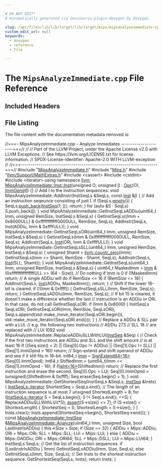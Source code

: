 ```yaml
---

# DO NOT EDIT!
# Automatically generated via docusaurus-plugin-doxygen by Doxygen.

slug: /api/files/lib/lib/target/lib/target/mips/mipsanalyzeimmediate-cpp
custom_edit_url: null
keywords:
  - doxygen
  - reference
  - file

---
```





# The `MipsAnalyzeImmediate.cpp` File Reference

<DoxygenPage pluginConfig={pluginConfig}>



## Included Headers

<IncludesList>
<IncludesListItem
  filePath="MipsAnalyzeImmediate.h"
  permalink="/docs/api/files/lib/lib/target/lib/target/mips/mipsanalyzeimmediate-h"
  isLocal="true" />
<IncludesListItem
  filePath="Mips.h"
  permalink="/docs/api/files/lib/lib/target/lib/target/mips/mips-h"
  isLocal="true" />
<IncludesListItem
  filePath="llvm/Support/MathExtras.h"
  permalink="/docs/api/files/include/include/llvm/include/llvm/support/mathextras-h"
  isLocal="true" />
<IncludesListItem
  filePath="cassert"
  permalink=""
  isLocal="false" />
<IncludesListItem
  filePath="cstdint"
  permalink=""
  isLocal="false" />
<IncludesListItem
  filePath="iterator"
  permalink=""
  isLocal="false" />
</IncludesList>


## File Listing

The file content with the documentation metadata removed is:

<ProgramListing>

<Link id="l00001" /><CodeLine lineNumber="1"><span class="doxyHighlightComment">//===- MipsAnalyzeImmediate.cpp - Analyze Immediates ----------------------===//</span></CodeLine>
<Link id="l00002" /><CodeLine lineNumber="2"><span class="doxyHighlightComment">//</span></CodeLine>
<Link id="l00003" /><CodeLine lineNumber="3"><span class="doxyHighlightComment">// Part of the LLVM Project, under the Apache License v2.0 with LLVM Exceptions.</span></CodeLine>
<Link id="l00004" /><CodeLine lineNumber="4"><span class="doxyHighlightComment">// See https://llvm.org/LICENSE.txt for license information.</span></CodeLine>
<Link id="l00005" /><CodeLine lineNumber="5"><span class="doxyHighlightComment">// SPDX-License-Identifier: Apache-2.0 WITH LLVM-exception</span></CodeLine>
<Link id="l00006" /><CodeLine lineNumber="6"><span class="doxyHighlightComment">//</span></CodeLine>
<Link id="l00007" /><CodeLine lineNumber="7"><span class="doxyHighlightComment">//===----------------------------------------------------------------------===//</span></CodeLine>
<Link id="l00008" /><CodeLine lineNumber="8"></CodeLine>
<Link id="l00009" /><CodeLine lineNumber="9"><span class="doxyHighlightPreprocessor">#include &quot;<a href="/docs/api/files/lib/lib/target/lib/target/mips/mipsanalyzeimmediate-h">MipsAnalyzeImmediate.h</a>&quot;</span></CodeLine>
<Link id="l00010" /><CodeLine lineNumber="10"><span class="doxyHighlightPreprocessor">#include &quot;<a href="/docs/api/files/lib/lib/target/lib/target/mips/mips-h">Mips.h</a>&quot;</span></CodeLine>
<Link id="l00011" /><CodeLine lineNumber="11"><span class="doxyHighlightPreprocessor">#include &quot;<a href="/docs/api/files/include/include/llvm/include/llvm/support/mathextras-h">llvm/Support/MathExtras.h</a>&quot;</span></CodeLine>
<Link id="l00012" /><CodeLine lineNumber="12"><span class="doxyHighlightPreprocessor">#include &lt;cassert&gt;</span></CodeLine>
<Link id="l00013" /><CodeLine lineNumber="13"><span class="doxyHighlightPreprocessor">#include &lt;cstdint&gt;</span></CodeLine>
<Link id="l00014" /><CodeLine lineNumber="14"><span class="doxyHighlightPreprocessor">#include &lt;iterator&gt;</span></CodeLine>
<Link id="l00015" /><CodeLine lineNumber="15"></CodeLine>
<Link id="l00016" /><CodeLine lineNumber="16"><span class="doxyHighlightKeyword">using namespace </span><span class="doxyHighlight"><a href="/docs/api/namespaces/llvm">llvm</a>;</span></CodeLine>
<Link id="l00017" /><CodeLine lineNumber="17"></CodeLine>
<Link id="l00018" /><CodeLine lineNumber="18" lineLink="/docs/api/structs/llvm/mipsanalyzeimmediate/inst/#a2dd8d2b68314f839a3862ef53de62dbd"><span class="doxyHighlight"><a href="/docs/api/structs/llvm/mipsanalyzeimmediate/inst/#a2dd8d2b68314f839a3862ef53de62dbd">MipsAnalyzeImmediate::Inst::Inst</a>(</span><span class="doxyHighlightKeywordType">unsigned</span><span class="doxyHighlight"> O, </span><span class="doxyHighlightKeywordType">unsigned</span><span class="doxyHighlight"> <a href="/docs/api/files/lib/lib/support/md5-cpp/#ac0eafdc9ee161b71e7af98af736952fd">I</a>) : <a href="/docs/api/structs/llvm/mipsanalyzeimmediate/inst/#a93339ac521c080e71e1c43e2a41e2803">Opc</a>(O), <a href="/docs/api/structs/llvm/mipsanalyzeimmediate/inst/#ae4860f2c4582d6afe6edfedda453b62e">ImmOpnd</a>(<a href="/docs/api/files/lib/lib/support/md5-cpp/#ac0eafdc9ee161b71e7af98af736952fd">I</a>) &#123;&#125;</span></CodeLine>
<Link id="l00019" /><CodeLine lineNumber="19"></CodeLine>
<Link id="l00020" /><CodeLine lineNumber="20"><span class="doxyHighlightComment">// Add I to the instruction sequences.</span></CodeLine>
<Link id="l00021" /><CodeLine lineNumber="21"><span class="doxyHighlightKeywordType">void</span><span class="doxyHighlight"> MipsAnalyzeImmediate::AddInstr(InstSeqLs &amp;SeqLs, </span><span class="doxyHighlightKeyword">const</span><span class="doxyHighlight"> <a href="/docs/api/structs/llvm/mipsanalyzeimmediate/inst">Inst</a> &amp;<a href="/docs/api/files/lib/lib/support/md5-cpp/#ac0eafdc9ee161b71e7af98af736952fd">I</a>) &#123;</span></CodeLine>
<Link id="l00022" /><CodeLine lineNumber="22"><span class="doxyHighlight">  </span><span class="doxyHighlightComment">// Add an instruction seqeunce consisting of just I.</span></CodeLine>
<Link id="l00023" /><CodeLine lineNumber="23"><span class="doxyHighlight">  </span><span class="doxyHighlightKeywordFlow">if</span><span class="doxyHighlight"> (SeqLs.<a href="/docs/api/classes/llvm/smallvectortemplatecommon/#ad9a3c7bc26b130377bbafc170b5f88a2">empty</a>()) &#123;</span></CodeLine>
<Link id="l00024" /><CodeLine lineNumber="24"><span class="doxyHighlight">    SeqLs.<a href="/docs/api/classes/llvm/smallvectortemplatebase/#af42bfbc067df27c19ee2fc859df58799">push&#95;back</a>(<a href="/docs/api/classes/llvm/mipsanalyzeimmediate/#a950c182688461d603b8950f9041b5385">InstSeq</a>(1, <a href="/docs/api/files/lib/lib/support/md5-cpp/#ac0eafdc9ee161b71e7af98af736952fd">I</a>));</span></CodeLine>
<Link id="l00025" /><CodeLine lineNumber="25"><span class="doxyHighlight">    </span><span class="doxyHighlightKeywordFlow">return</span><span class="doxyHighlight">;</span></CodeLine>
<Link id="l00026" /><CodeLine lineNumber="26"><span class="doxyHighlight">  &#125;</span></CodeLine>
<Link id="l00027" /><CodeLine lineNumber="27"></CodeLine>
<Link id="l00028" /><CodeLine lineNumber="28"><span class="doxyHighlight">  </span><span class="doxyHighlightKeywordFlow">for</span><span class="doxyHighlight"> (</span><span class="doxyHighlightKeyword">auto</span><span class="doxyHighlight"> &amp;S : SeqLs)</span></CodeLine>
<Link id="l00029" /><CodeLine lineNumber="29"><span class="doxyHighlight">    S.push&#95;back(<a href="/docs/api/files/lib/lib/support/md5-cpp/#ac0eafdc9ee161b71e7af98af736952fd">I</a>);</span></CodeLine>
<Link id="l00030" /><CodeLine lineNumber="30"><span class="doxyHighlight">&#125;</span></CodeLine>
<Link id="l00031" /><CodeLine lineNumber="31"></CodeLine>
<Link id="l00032" /><CodeLine lineNumber="32"><span class="doxyHighlightKeywordType">void</span><span class="doxyHighlight"> MipsAnalyzeImmediate::GetInstSeqLsADDiu(uint64&#95;t Imm, </span><span class="doxyHighlightKeywordType">unsigned</span><span class="doxyHighlight"> RemSize,</span></CodeLine>
<Link id="l00033" /><CodeLine lineNumber="33"><span class="doxyHighlight">                                             InstSeqLs &amp;SeqLs) &#123;</span></CodeLine>
<Link id="l00034" /><CodeLine lineNumber="34"><span class="doxyHighlight">  GetInstSeqLs((Imm + 0x8000ULL) &amp; 0xffffffffffff0000ULL, RemSize, SeqLs);</span></CodeLine>
<Link id="l00035" /><CodeLine lineNumber="35"><span class="doxyHighlight">  AddInstr(SeqLs, Inst(ADDiu, Imm &amp; 0xffffULL));</span></CodeLine>
<Link id="l00036" /><CodeLine lineNumber="36"><span class="doxyHighlight">&#125;</span></CodeLine>
<Link id="l00037" /><CodeLine lineNumber="37"></CodeLine>
<Link id="l00038" /><CodeLine lineNumber="38"><span class="doxyHighlightKeywordType">void</span><span class="doxyHighlight"> MipsAnalyzeImmediate::GetInstSeqLsORi(uint64&#95;t Imm, </span><span class="doxyHighlightKeywordType">unsigned</span><span class="doxyHighlight"> RemSize,</span></CodeLine>
<Link id="l00039" /><CodeLine lineNumber="39"><span class="doxyHighlight">                                           InstSeqLs &amp;SeqLs) &#123;</span></CodeLine>
<Link id="l00040" /><CodeLine lineNumber="40"><span class="doxyHighlight">  GetInstSeqLs(Imm &amp; 0xffffffffffff0000ULL, RemSize, SeqLs);</span></CodeLine>
<Link id="l00041" /><CodeLine lineNumber="41"><span class="doxyHighlight">  AddInstr(SeqLs, <a href="/docs/api/structs/llvm/mipsanalyzeimmediate/inst">Inst</a>(ORi, Imm &amp; 0xffffULL));</span></CodeLine>
<Link id="l00042" /><CodeLine lineNumber="42"><span class="doxyHighlight">&#125;</span></CodeLine>
<Link id="l00043" /><CodeLine lineNumber="43"></CodeLine>
<Link id="l00044" /><CodeLine lineNumber="44"><span class="doxyHighlightKeywordType">void</span><span class="doxyHighlight"> MipsAnalyzeImmediate::GetInstSeqLsSLL(uint64&#95;t Imm, </span><span class="doxyHighlightKeywordType">unsigned</span><span class="doxyHighlight"> RemSize,</span></CodeLine>
<Link id="l00045" /><CodeLine lineNumber="45"><span class="doxyHighlight">                                           InstSeqLs &amp;SeqLs) &#123;</span></CodeLine>
<Link id="l00046" /><CodeLine lineNumber="46"><span class="doxyHighlight">  </span><span class="doxyHighlightKeywordType">unsigned</span><span class="doxyHighlight"> Shamt = <a href="/docs/api/namespaces/llvm/#a57d2f9ee99e9e68cff564d0d579c8163">llvm::countr&#95;zero</a>(Imm);</span></CodeLine>
<Link id="l00047" /><CodeLine lineNumber="47"><span class="doxyHighlight">  GetInstSeqLs(Imm &gt;&gt; Shamt, RemSize - Shamt, SeqLs);</span></CodeLine>
<Link id="l00048" /><CodeLine lineNumber="48"><span class="doxyHighlight">  AddInstr(SeqLs, <a href="/docs/api/structs/llvm/mipsanalyzeimmediate/inst">Inst</a>(SLL, Shamt));</span></CodeLine>
<Link id="l00049" /><CodeLine lineNumber="49"><span class="doxyHighlight">&#125;</span></CodeLine>
<Link id="l00050" /><CodeLine lineNumber="50"></CodeLine>
<Link id="l00051" /><CodeLine lineNumber="51"><span class="doxyHighlightKeywordType">void</span><span class="doxyHighlight"> MipsAnalyzeImmediate::GetInstSeqLs(uint64&#95;t Imm, </span><span class="doxyHighlightKeywordType">unsigned</span><span class="doxyHighlight"> RemSize,</span></CodeLine>
<Link id="l00052" /><CodeLine lineNumber="52"><span class="doxyHighlight">                                        InstSeqLs &amp;SeqLs) &#123;</span></CodeLine>
<Link id="l00053" /><CodeLine lineNumber="53"><span class="doxyHighlight">  uint64&#95;t MaskedImm = <a href="/docs/api/namespaces/llvm/amdgpu/#a4554b8c1e903115f6d7c75b0cc8900dcae71a5bce3c21304da97e1e5d3dab0ed3">Imm</a> &amp; (0xffffffffffffffffULL &gt;&gt; (64 - Size));</span></CodeLine>
<Link id="l00054" /><CodeLine lineNumber="54"></CodeLine>
<Link id="l00055" /><CodeLine lineNumber="55"><span class="doxyHighlight">  </span><span class="doxyHighlightComment">// Do nothing if Imm is 0</span></CodeLine>
<Link id="l00056" /><CodeLine lineNumber="56"><span class="doxyHighlight">  </span><span class="doxyHighlightKeywordFlow">if</span><span class="doxyHighlight"> (!MaskedImm)</span></CodeLine>
<Link id="l00057" /><CodeLine lineNumber="57"><span class="doxyHighlight">    </span><span class="doxyHighlightKeywordFlow">return</span><span class="doxyHighlight">;</span></CodeLine>
<Link id="l00058" /><CodeLine lineNumber="58"></CodeLine>
<Link id="l00059" /><CodeLine lineNumber="59"><span class="doxyHighlight">  </span><span class="doxyHighlightComment">// A single ADDiu will do if RemSize &lt;= 16</span></CodeLine>
<Link id="l00060" /><CodeLine lineNumber="60"><span class="doxyHighlight">  </span><span class="doxyHighlightKeywordFlow">if</span><span class="doxyHighlight"> (RemSize &lt;= 16) &#123;</span></CodeLine>
<Link id="l00061" /><CodeLine lineNumber="61"><span class="doxyHighlight">    AddInstr(SeqLs, <a href="/docs/api/structs/llvm/mipsanalyzeimmediate/inst">Inst</a>(ADDiu, MaskedImm));</span></CodeLine>
<Link id="l00062" /><CodeLine lineNumber="62"><span class="doxyHighlight">    </span><span class="doxyHighlightKeywordFlow">return</span><span class="doxyHighlight">;</span></CodeLine>
<Link id="l00063" /><CodeLine lineNumber="63"><span class="doxyHighlight">  &#125;</span></CodeLine>
<Link id="l00064" /><CodeLine lineNumber="64"></CodeLine>
<Link id="l00065" /><CodeLine lineNumber="65"><span class="doxyHighlight">  </span><span class="doxyHighlightComment">// Shift if the lower 16-bit is cleared.</span></CodeLine>
<Link id="l00066" /><CodeLine lineNumber="66"><span class="doxyHighlight">  </span><span class="doxyHighlightKeywordFlow">if</span><span class="doxyHighlight"> (!(Imm &amp; 0xffff)) &#123;</span></CodeLine>
<Link id="l00067" /><CodeLine lineNumber="67"><span class="doxyHighlight">    GetInstSeqLsSLL(Imm, RemSize, SeqLs);</span></CodeLine>
<Link id="l00068" /><CodeLine lineNumber="68"><span class="doxyHighlight">    </span><span class="doxyHighlightKeywordFlow">return</span><span class="doxyHighlight">;</span></CodeLine>
<Link id="l00069" /><CodeLine lineNumber="69"><span class="doxyHighlight">  &#125;</span></CodeLine>
<Link id="l00070" /><CodeLine lineNumber="70"></CodeLine>
<Link id="l00071" /><CodeLine lineNumber="71"><span class="doxyHighlight">  GetInstSeqLsADDiu(Imm, RemSize, SeqLs);</span></CodeLine>
<Link id="l00072" /><CodeLine lineNumber="72"></CodeLine>
<Link id="l00073" /><CodeLine lineNumber="73"><span class="doxyHighlight">  </span><span class="doxyHighlightComment">// If bit 15 is cleared, it doesn&#39;t make a difference whether the last</span></CodeLine>
<Link id="l00074" /><CodeLine lineNumber="74"><span class="doxyHighlight">  </span><span class="doxyHighlightComment">// instruction is an ADDiu or ORi. In that case, do not call GetInstSeqLsORi.</span></CodeLine>
<Link id="l00075" /><CodeLine lineNumber="75"><span class="doxyHighlight">  </span><span class="doxyHighlightKeywordFlow">if</span><span class="doxyHighlight"> (Imm &amp; 0x8000) &#123;</span></CodeLine>
<Link id="l00076" /><CodeLine lineNumber="76"><span class="doxyHighlight">    InstSeqLs SeqLsORi;</span></CodeLine>
<Link id="l00077" /><CodeLine lineNumber="77"><span class="doxyHighlight">    GetInstSeqLsORi(Imm, RemSize, SeqLsORi);</span></CodeLine>
<Link id="l00078" /><CodeLine lineNumber="78"><span class="doxyHighlight">    SeqLs.append(std::make&#95;move&#95;iterator(SeqLsORi.begin()),</span></CodeLine>
<Link id="l00079" /><CodeLine lineNumber="79"><span class="doxyHighlight">                 std::make&#95;move&#95;iterator(SeqLsORi.end()));</span></CodeLine>
<Link id="l00080" /><CodeLine lineNumber="80"><span class="doxyHighlight">  &#125;</span></CodeLine>
<Link id="l00081" /><CodeLine lineNumber="81"><span class="doxyHighlight">&#125;</span></CodeLine>
<Link id="l00082" /><CodeLine lineNumber="82"></CodeLine>
<Link id="l00083" /><CodeLine lineNumber="83"><span class="doxyHighlightComment">// Replace a ADDiu &amp; SLL pair with a LUi.</span></CodeLine>
<Link id="l00084" /><CodeLine lineNumber="84"><span class="doxyHighlightComment">// e.g. the following two instructions</span></CodeLine>
<Link id="l00085" /><CodeLine lineNumber="85"><span class="doxyHighlightComment">//  ADDiu 273</span></CodeLine>
<Link id="l00086" /><CodeLine lineNumber="86"><span class="doxyHighlightComment">//  SLL 18</span></CodeLine>
<Link id="l00087" /><CodeLine lineNumber="87"><span class="doxyHighlightComment">// are replaced with</span></CodeLine>
<Link id="l00088" /><CodeLine lineNumber="88"><span class="doxyHighlightComment">//  LUi 1092</span></CodeLine>
<Link id="l00089" /><CodeLine lineNumber="89"><span class="doxyHighlightKeywordType">void</span><span class="doxyHighlight"> MipsAnalyzeImmediate::ReplaceADDiuSLLWithLUi(<a href="/docs/api/classes/llvm/mipsanalyzeimmediate/#a950c182688461d603b8950f9041b5385">InstSeq</a> &amp;Seq) &#123;</span></CodeLine>
<Link id="l00090" /><CodeLine lineNumber="90"><span class="doxyHighlight">  </span><span class="doxyHighlightComment">// Check if the first two instructions are ADDiu and SLL and the shift amount</span></CodeLine>
<Link id="l00091" /><CodeLine lineNumber="91"><span class="doxyHighlight">  </span><span class="doxyHighlightComment">// is at least 16</span></CodeLine>
<Link id="l00092" /><CodeLine lineNumber="92"><span class="doxyHighlight">  </span><span class="doxyHighlightKeywordFlow">if</span><span class="doxyHighlight"> ((Seq.size() &lt; 2) || (Seq&#91;0&#93;.Opc != ADDiu) ||</span></CodeLine>
<Link id="l00093" /><CodeLine lineNumber="93"><span class="doxyHighlight">      (Seq&#91;1&#93;.Opc != SLL) || (Seq&#91;1&#93;.ImmOpnd &lt; 16))</span></CodeLine>
<Link id="l00094" /><CodeLine lineNumber="94"><span class="doxyHighlight">    </span><span class="doxyHighlightKeywordFlow">return</span><span class="doxyHighlight">;</span></CodeLine>
<Link id="l00095" /><CodeLine lineNumber="95"></CodeLine>
<Link id="l00096" /><CodeLine lineNumber="96"><span class="doxyHighlight">  </span><span class="doxyHighlightComment">// Sign-extend and shift operand of ADDiu and see if it still fits in 16-bit.</span></CodeLine>
<Link id="l00097" /><CodeLine lineNumber="97"><span class="doxyHighlight">  int64&#95;t <a href="/docs/api/namespaces/llvm/amdgpu/#a4554b8c1e903115f6d7c75b0cc8900dcae71a5bce3c21304da97e1e5d3dab0ed3">Imm</a> = <a href="/docs/api/namespaces/llvm/#ad12a58d7f81a304e0c568ad2210bc4fe">SignExtend64&lt;16&gt;</a>(Seq&#91;0&#93;.ImmOpnd);</span></CodeLine>
<Link id="l00098" /><CodeLine lineNumber="98"><span class="doxyHighlight">  int64&#95;t ShiftedImm = (uint64&#95;t)Imm &lt;&lt; (Seq&#91;1&#93;.ImmOpnd - 16);</span></CodeLine>
<Link id="l00099" /><CodeLine lineNumber="99"></CodeLine>
<Link id="l00100" /><CodeLine lineNumber="100"><span class="doxyHighlight">  </span><span class="doxyHighlightKeywordFlow">if</span><span class="doxyHighlight"> (!<a href="/docs/api/namespaces/llvm/#a1a1e51a5952c3afa00875df90e7ae6f8">isInt&lt;16&gt;</a>(ShiftedImm))</span></CodeLine>
<Link id="l00101" /><CodeLine lineNumber="101"><span class="doxyHighlight">    </span><span class="doxyHighlightKeywordFlow">return</span><span class="doxyHighlight">;</span></CodeLine>
<Link id="l00102" /><CodeLine lineNumber="102"></CodeLine>
<Link id="l00103" /><CodeLine lineNumber="103"><span class="doxyHighlight">  </span><span class="doxyHighlightComment">// Replace the first instruction and erase the second.</span></CodeLine>
<Link id="l00104" /><CodeLine lineNumber="104"><span class="doxyHighlight">  Seq&#91;0&#93;.Opc = LUi;</span></CodeLine>
<Link id="l00105" /><CodeLine lineNumber="105"><span class="doxyHighlight">  Seq&#91;0&#93;.ImmOpnd = (unsigned)(ShiftedImm &amp; 0xffff);</span></CodeLine>
<Link id="l00106" /><CodeLine lineNumber="106"><span class="doxyHighlight">  Seq.erase(Seq.begin() + 1);</span></CodeLine>
<Link id="l00107" /><CodeLine lineNumber="107"><span class="doxyHighlight">&#125;</span></CodeLine>
<Link id="l00108" /><CodeLine lineNumber="108"></CodeLine>
<Link id="l00109" /><CodeLine lineNumber="109"><span class="doxyHighlightKeywordType">void</span><span class="doxyHighlight"> MipsAnalyzeImmediate::GetShortestSeq(InstSeqLs &amp;SeqLs, <a href="/docs/api/classes/llvm/mipsanalyzeimmediate/#a950c182688461d603b8950f9041b5385">InstSeq</a> &amp;Insts) &#123;</span></CodeLine>
<Link id="l00110" /><CodeLine lineNumber="110"><span class="doxyHighlight">  <a href="/docs/api/classes/llvm/smallvectortemplatecommon/#a9eae7ba1448d9866beca95a042de2e11">InstSeqLs::iterator</a> ShortestSeq = SeqLs.end();</span></CodeLine>
<Link id="l00111" /><CodeLine lineNumber="111"><span class="doxyHighlight">  </span><span class="doxyHighlightComment">// The length of an instruction sequence is at most 7</span></CodeLine>
<Link id="l00112" /><CodeLine lineNumber="112"><span class="doxyHighlight">  </span><span class="doxyHighlightKeywordType">unsigned</span><span class="doxyHighlight"> ShortestLength = 8;</span></CodeLine>
<Link id="l00113" /><CodeLine lineNumber="113"></CodeLine>
<Link id="l00114" /><CodeLine lineNumber="114"><span class="doxyHighlight">  </span><span class="doxyHighlightKeywordFlow">for</span><span class="doxyHighlight"> (<a href="/docs/api/classes/llvm/smallvectortemplatecommon/#a9eae7ba1448d9866beca95a042de2e11">InstSeqLs::iterator</a> S = SeqLs.begin(); S != SeqLs.end(); ++S) &#123;</span></CodeLine>
<Link id="l00115" /><CodeLine lineNumber="115"><span class="doxyHighlight">    ReplaceADDiuSLLWithLUi(&#42;S);</span></CodeLine>
<Link id="l00116" /><CodeLine lineNumber="116"><span class="doxyHighlight">    <a href="/docs/api/files/lib/lib/target/lib/target/amdgpu/silowercontrolflow-cpp/#a4868c5d81c5ccc98c47aeab6244346a0">assert</a>(S-&gt;size() &lt;= 7);</span></CodeLine>
<Link id="l00117" /><CodeLine lineNumber="117"></CodeLine>
<Link id="l00118" /><CodeLine lineNumber="118"><span class="doxyHighlight">    </span><span class="doxyHighlightKeywordFlow">if</span><span class="doxyHighlight"> (S-&gt;size() &lt; ShortestLength) &#123;</span></CodeLine>
<Link id="l00119" /><CodeLine lineNumber="119"><span class="doxyHighlight">      ShortestSeq = S;</span></CodeLine>
<Link id="l00120" /><CodeLine lineNumber="120"><span class="doxyHighlight">      ShortestLength = S-&gt;size();</span></CodeLine>
<Link id="l00121" /><CodeLine lineNumber="121"><span class="doxyHighlight">    &#125;</span></CodeLine>
<Link id="l00122" /><CodeLine lineNumber="122"><span class="doxyHighlight">  &#125;</span></CodeLine>
<Link id="l00123" /><CodeLine lineNumber="123"></CodeLine>
<Link id="l00124" /><CodeLine lineNumber="124"><span class="doxyHighlight">  Insts.clear();</span></CodeLine>
<Link id="l00125" /><CodeLine lineNumber="125"><span class="doxyHighlight">  Insts.append(ShortestSeq-&gt;begin(), ShortestSeq-&gt;end());</span></CodeLine>
<Link id="l00126" /><CodeLine lineNumber="126"><span class="doxyHighlight">&#125;</span></CodeLine>
<Link id="l00127" /><CodeLine lineNumber="127"></CodeLine>
<Link id="l00128" /><CodeLine lineNumber="128"><span class="doxyHighlightKeyword">const</span><span class="doxyHighlight"> <a href="/docs/api/classes/llvm/mipsanalyzeimmediate/#a950c182688461d603b8950f9041b5385">MipsAnalyzeImmediate::InstSeq</a></span></CodeLine>
<Link id="l00129" /><CodeLine lineNumber="129" lineLink="/docs/api/classes/llvm/mipsanalyzeimmediate/#a80ac42236b215222ea27330943ff3f99"><span class="doxyHighlight">&amp;<a href="/docs/api/classes/llvm/mipsanalyzeimmediate/#a80ac42236b215222ea27330943ff3f99">MipsAnalyzeImmediate::Analyze</a>(uint64&#95;t Imm, </span><span class="doxyHighlightKeywordType">unsigned</span><span class="doxyHighlight"> Size,</span></CodeLine>
<Link id="l00130" /><CodeLine lineNumber="130"><span class="doxyHighlight">                               </span><span class="doxyHighlightKeywordType">bool</span><span class="doxyHighlight"> LastInstrIsADDiu) &#123;</span></CodeLine>
<Link id="l00131" /><CodeLine lineNumber="131"><span class="doxyHighlight">  this-&gt;Size = Size;</span></CodeLine>
<Link id="l00132" /><CodeLine lineNumber="132"></CodeLine>
<Link id="l00133" /><CodeLine lineNumber="133"><span class="doxyHighlight">  </span><span class="doxyHighlightKeywordFlow">if</span><span class="doxyHighlight"> (Size == 32) &#123;</span></CodeLine>
<Link id="l00134" /><CodeLine lineNumber="134"><span class="doxyHighlight">    ADDiu = Mips::ADDiu;</span></CodeLine>
<Link id="l00135" /><CodeLine lineNumber="135"><span class="doxyHighlight">    ORi = Mips::ORi;</span></CodeLine>
<Link id="l00136" /><CodeLine lineNumber="136"><span class="doxyHighlight">    SLL = Mips::SLL;</span></CodeLine>
<Link id="l00137" /><CodeLine lineNumber="137"><span class="doxyHighlight">    LUi = Mips::LUi;</span></CodeLine>
<Link id="l00138" /><CodeLine lineNumber="138"><span class="doxyHighlight">  &#125; </span><span class="doxyHighlightKeywordFlow">else</span><span class="doxyHighlight"> &#123;</span></CodeLine>
<Link id="l00139" /><CodeLine lineNumber="139"><span class="doxyHighlight">    ADDiu = Mips::DADDiu;</span></CodeLine>
<Link id="l00140" /><CodeLine lineNumber="140"><span class="doxyHighlight">    ORi = Mips::ORi64;</span></CodeLine>
<Link id="l00141" /><CodeLine lineNumber="141"><span class="doxyHighlight">    SLL = Mips::DSLL;</span></CodeLine>
<Link id="l00142" /><CodeLine lineNumber="142"><span class="doxyHighlight">    LUi = Mips::LUi64;</span></CodeLine>
<Link id="l00143" /><CodeLine lineNumber="143"><span class="doxyHighlight">  &#125;</span></CodeLine>
<Link id="l00144" /><CodeLine lineNumber="144"></CodeLine>
<Link id="l00145" /><CodeLine lineNumber="145"><span class="doxyHighlight">  InstSeqLs SeqLs;</span></CodeLine>
<Link id="l00146" /><CodeLine lineNumber="146"></CodeLine>
<Link id="l00147" /><CodeLine lineNumber="147"><span class="doxyHighlight">  </span><span class="doxyHighlightComment">// Get the list of instruction sequences.</span></CodeLine>
<Link id="l00148" /><CodeLine lineNumber="148"><span class="doxyHighlight">  </span><span class="doxyHighlightKeywordFlow">if</span><span class="doxyHighlight"> (LastInstrIsADDiu | !Imm)</span></CodeLine>
<Link id="l00149" /><CodeLine lineNumber="149"><span class="doxyHighlight">    GetInstSeqLsADDiu(Imm, Size, SeqLs);</span></CodeLine>
<Link id="l00150" /><CodeLine lineNumber="150"><span class="doxyHighlight">  </span><span class="doxyHighlightKeywordFlow">else</span></CodeLine>
<Link id="l00151" /><CodeLine lineNumber="151"><span class="doxyHighlight">    GetInstSeqLs(Imm, Size, SeqLs);</span></CodeLine>
<Link id="l00152" /><CodeLine lineNumber="152"></CodeLine>
<Link id="l00153" /><CodeLine lineNumber="153"><span class="doxyHighlight">  </span><span class="doxyHighlightComment">// Set Insts to the shortest instruction sequence.</span></CodeLine>
<Link id="l00154" /><CodeLine lineNumber="154"><span class="doxyHighlight">  GetShortestSeq(SeqLs, Insts);</span></CodeLine>
<Link id="l00155" /><CodeLine lineNumber="155"></CodeLine>
<Link id="l00156" /><CodeLine lineNumber="156"><span class="doxyHighlight">  </span><span class="doxyHighlightKeywordFlow">return</span><span class="doxyHighlight"> Insts;</span></CodeLine>
<Link id="l00157" /><CodeLine lineNumber="157"><span class="doxyHighlight">&#125;</span></CodeLine>

</ProgramListing>


</DoxygenPage>
